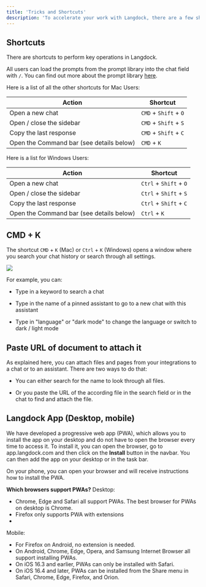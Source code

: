 ```yaml
---
title: 'Tricks and Shortcuts'
description: 'To accelerate your work with Langdock, there are a few shortcuts and tricks you can use, like CMD + K.'
---
```


## Shortcuts

There are shortcuts to perform key operations in Langdock.

All users can load the prompts from the prompt library into the chat field with `/`. You can find out more about the prompt library [here](/product/chat/prompt-library).

Here is a list of all the other shortcuts for Mac Users:

| Action                                   | Shortcut              |
| ---------------------------------------- | --------------------- |
| Open a new chat                          | `CMD` + `Shift` + `O` |
| Open / close the sidebar                 | `CMD` + `Shift` + `S` |
| Copy the last response                   | `CMD` + `Shift` + `C` |
| Open the Command bar (see details below) | `CMD` + `K`           |

Here is a list for Windows Users:

| Action                                   | Shortcut         |
| ---------------------------------------- | ---------------- |
| Open a new chat                          | `Ctrl` + `Shift` + `O` |
| Open / close the sidebar                 | `Ctrl` + `Shift` + `S` |
| Copy the last response                   | `Ctrl` + `Shift` + `C` |
| Open the Command bar (see details below) | `Ctrl` + `K`        |

## CMD + K

The shortcut `CMD` + `K` (Mac) or `Ctrl` + `K` (Windows) opens a window where you search your chat history or search through all settings.

![](/images/cmd+k.png)

For example, you can:

* Type in a keyword to search a chat

* Type in the name of a pinned assistant to go to a new chat with this assistant

* Type in "language" or "dark mode" to change the language or switch to dark / light mode

## Paste URL of document to attach it

As explained here, you can attach files and pages from your integrations to a chat or to an assistant. There are two ways to do that:

* You can either search for the name to look through all files.

* Or you paste the URL of the according file in the search field or in the chat to find and attach the file.

## Langdock App (Desktop, mobile)
We have developed a progressive web app (PWA), which allows you to install the app on your desktop and do not have to open the browser every time to access it. To install it, you can open the browser, go to app.langdock.com and then click on the **Install** button in the navbar. You can then add the app on your desktop or in the task bar.

On your phone, you can open your browser and will receive instructions how to install the PWA.

**Which browsers support PWAs?**
Desktop:
- Chrome, Edge and Safari all support PWAs. The best browser for PWAs on desktop is Chrome.
- Firefox only supports PWA with extensions
-
Mobile:
- For Firefox on Android, no extension is needed.
- On Android, Chrome, Edge, Opera, and Samsung Internet Browser all support installing PWAs.
- On iOS 16.3 and earlier, PWAs can only be installed with Safari.
- On iOS 16.4 and later, PWAs can be installed from the Share menu in Safari, Chrome, Edge, Firefox, and Orion.
